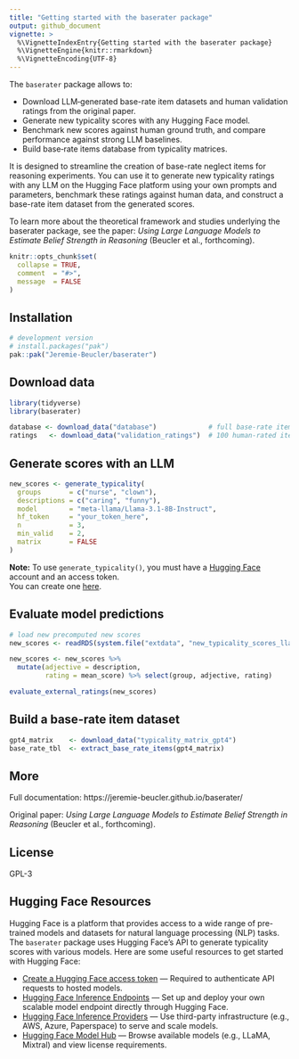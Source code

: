 ```yaml
---
title: "Getting started with the baserater package"
output: github_document
vignette: >
  %\VignetteIndexEntry{Getting started with the baserater package}
  %\VignetteEngine{knitr::rmarkdown}
  %\VignetteEncoding{UTF-8}
---
```


The `baserater` package allows to:  

- Download LLM‑generated base-rate item datasets and human validation ratings from the original paper.  
- Generate new typicality scores with any Hugging Face model.  
- Benchmark new scores against human ground truth, and compare performance against strong LLM baselines.  
- Build base‑rate items database from typicality matrices.

It is designed to streamline the creation of base-rate neglect items for reasoning experiments. You can use it to generate new typicality ratings with any LLM on the Hugging Face platform using your own prompts and parameters, benchmark these ratings against human data, and construct a base-rate item dataset from the generated scores.

To learn more about the theoretical framework and studies underlying the baserater package, see the paper: *Using Large Language Models to Estimate Belief Strength in Reasoning* (Beucler et al., forthcoming).

```r
knitr::opts_chunk$set(
  collapse = TRUE,
  comment  = "#>",
  message  = FALSE
)
```

## Installation

```r
# development version
# install.packages("pak")
pak::pak("Jeremie-Beucler/baserater")
```

## Download data

```r
library(tidyverse)
library(baserater)

database <- download_data("database")             # full base‑rate item database
ratings   <- download_data("validation_ratings")  # 100 human‑rated items
```

## Generate scores with an LLM

```r
new_scores <- generate_typicality(
  groups       = c("nurse", "clown"),
  descriptions = c("caring", "funny"),
  model        = "meta-llama/Llama-3.1-8B-Instruct",
  hf_token     = "your_token_here",
  n            = 3,
  min_valid    = 2,
  matrix       = FALSE
)
```

**Note:** To use `generate_typicality()`, you must have a [Hugging Face](https://huggingface.co) account and an access token.  
You can create one [here](https://huggingface.co/settings/tokens).

## Evaluate model predictions

```r
# load new precomputed new scores
new_scores <- readRDS(system.file("extdata", "new_typicality_scores_llama3.1_8B.rds", package = "baserater"))

new_scores <- new_scores %>% 
  mutate(adjective = description,
         rating = mean_score) %>% select(group, adjective, rating)
```


```r
evaluate_external_ratings(new_scores)
```

## Build a base-rate item dataset

```r
gpt4_matrix    <- download_data("typicality_matrix_gpt4")
base_rate_tbl  <- extract_base_rate_items(gpt4_matrix)
```

## More

Full documentation: https://jeremie-beucler.github.io/baserater/

Original paper: *Using Large Language Models to Estimate Belief Strength in Reasoning* (Beucler et al., forthcoming).

## License

GPL-3

## Hugging Face Resources

Hugging Face is a platform that provides access to a wide range of pre-trained models and datasets for natural language processing (NLP) tasks. The `baserater` package uses Hugging Face's API to generate typicality scores with various models. Here are some useful resources to get started with Hugging Face:

- [Create a Hugging Face access token](https://huggingface.co/settings/tokens) — Required to authenticate API requests to hosted models.  
- [Hugging Face Inference Endpoints](https://huggingface.co/docs/inference-endpoints) — Set up and deploy your own scalable model endpoint directly through Hugging Face.  
- [Hugging Face Inference Providers](https://huggingface.co/docs/inference-providers) — Use third-party infrastructure (e.g., AWS, Azure, Paperspace) to serve and scale models.  
- [Hugging Face Model Hub](https://huggingface.co/models) — Browse available models (e.g., LLaMA, Mixtral) and view license requirements.  
